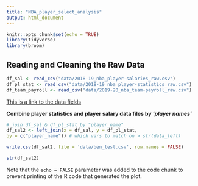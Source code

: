 ```yaml
---
title: "NBA_player_select_analysis"
output: html_document
---
```


```r
knitr::opts_chunk$set(echo = TRUE)
library(tidyverse)
library(broom)
```

## Reading and Cleaning the Raw Data

```r
df_sal <- read_csv("data/2018-19_nba_player-salaries_raw.csv")
df_pl_stat <- read_csv("data/2018-19_nba_player-statistics_raw.csv")
df_team_payroll <- read_csv("data/2019-20_nba_team-payroll_raw.csv")
```

[This is a link to the data fields](https://uclearn.canberra.edu.au/courses/9531/pages/data-description-reproducible-data-analysis-project)

**Combine player statistics and player salary data files by *'player names'***
```r

# join df_sal & df_pl_stat by "player_name"
df_sal2 <- left_join(x = df_sal, y = df_pl_stat,
by = c("player_name")) # which vars to match on > str(data_left)
```


```r
write.csv(df_sal2, file = 'data/ben_test.csv', row.names = FALSE)
```




```r
str(df_sal2)
```

Note that the `echo = FALSE` parameter was added to the code chunk to prevent printing of the R code that generated the plot.
